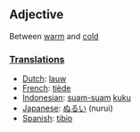 ==Adjective==
Between [[warm]] and [[cold]]
===[[Translation]]s===
*[[Dutch]]: [[lauw]]
*[[French]]: [[tiède]]
*[[Indonesian]]: [[suam-suam]] [[kuku]]
*[[Japanese]]: [[ぬるい]] (nurui)
*[[Spanish]]: [[tibio]]